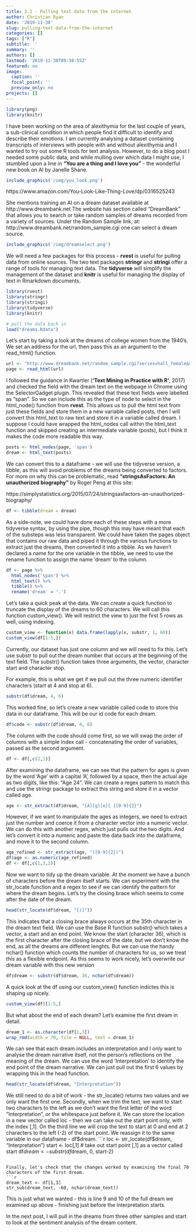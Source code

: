 ```yaml
---
title: 2.1 - Pulling text data from the internet
author: Christian Ryan
date: '2019-11-30'
slug: pulling-text-data-from-the-internet
categories: []
tags: ["R"]
subtitle: ''
summary: ''
authors: []
lastmod: '2019-11-30T09:38:55Z'
featured: no
image:
  caption: ''
  focal_point: ''
  preview_only: no
projects: []
---
```


```r
library(png)
library(knitr)
```

I have been working on the area of alexithymia for the last couple of years, a sub-clinical condition in which people find it difficult to identify and describe their emotions. I am currently analysing a dataset containing transcripts of interviews with people with and without alexithymia and I wanted to try out some R tools for text analysis. However, to do a blog post I needed some public data, and while mulling over which data I might use, I stumbled upon a line in **"You are a thing and I love you"** - the wonderful new book on AI by Janelle Shane. 

```r
include_graphics('/img/you_look.png')
```




https://www.amazon.com/You-Look-Like-Thing-Love/dp/0316525243

She mentions training an AI on a dream dataset available at http://www.dreambank.net The website has section called "DreamBank" that allows you to search or take random samples of dreams recorded from a variety of sources. Under the Random Sample link, at:  http://www.dreambank.net/random_sample.cgi one can select a dream source. 

```r
include_graphics('/img/dreamselect.png')
```


We will need a few packages for this process - **rvest** is useful for pulling data from online sources. The two text packages **stringr** and **stringi** offer a range of tools for managing text data. The **tidyverse** will simplify the management of the dataset and **knitr** is useful for managing the display of text in Rmarkdown documents.
```r
library(rvest)
library(stringr)
library(stringi)
library(tidyverse)
library(knitr)
```

```r
# pull the data back in 
load("dreams.Rdata")
```

Let's start by taking a look at the dreams of college women from the 1940's. We set an address for the url, then pass this as an argument to the read_html() function. 
```r
url <- "http://www.dreambank.net/random_sample.cgi?series=hall_female&min=100&max=300&n=100"
page <- read_html(url)
```

I followed the guidance in Kwartler (**'Text Mining in Practice with R'**, 2017) and checked the field with the dream text on the webpage in Chrome using the SelectorGadget plugin. This revealed that these text fields were labelled as "span". So we can include this as the type of node to select in the html_node() function from **rvest**. This allows us to pull the html text from just these fields and store them in a new variable called posts, then I will convert this html_text to raw text and store it in a variable called dream. I suppose I could have wrapped the html_nodes call within the html_text function and skipped creating an intermediate variable (posts), but I think it makes the code more readable this way. 

```r
posts <- html_nodes(page, 'span')
dream <- html_text(posts)
```

We can convert this to a dataframe - we will use the tidyverse version, a tibble, as this will avoid problems of the dreams being converted to factors. For more on why this can be problematic, read **"stringsAsFactors: An unauthorized biography"** by Roger Peng at this site:

https://simplystatistics.org/2015/07/24/stringsasfactors-an-unauthorized-biography/

```r
df <- tibble(dream = dream)
```

As a side-note, we could have done each of these steps with a more tidyverse syntax, by using the pipe, though this may have meant that each of the substeps was less transparent. We could have taken the pages object that contains
our raw data and piped it through the various functions to extract just the dreams, then converted it into a tibble. As we haven’t declared a name for the one variable in the tibble, we need to use the rename function to assign the name ‘dream’ to the column. 
```r
df <- page %>% 
  html_nodes('span') %>% 
  html_text() %>% 
  tibble() %>% 
  rename('dream' = '.')
```


Let's take a quick peak at the data. We can create a quick function to truncate the display of the dreams to 60 characters. We will call this function custom_view(). We will restrict the view to just the first 5 rows as well, using indexing.
```r
custom_view <- function(x) data.frame(lapply(x, substr, 1, 60))
custom_view(df[1:5,])
```

Currently, our dataset has just one column and we will need to fix this. Let's use substr to pull out the dream number that occurs at the beginning of the text field. The substr() function takes three arguments, the vector, character start and character stop. 

For example, this is what we get if we pull out the three numeric identifier characters (start at 4 and stop at 6). 
```r
substr(df$dream, 4, 6)
```

This worked fine, so let's create a new variable called code to store this data in our dataframe. This will be our id code for each dream.
```r
df$code <- substr(df$dream, 4, 6)
```

The column with the code should come first, so we will swap the order of columns with a simple index call - concatenating the order of variables, passed as the second argument. 
```r
df <- df[,c(2,1)]
```

After examining the dataframe, we can see that the pattern for ages is given by the word 'Age' with a capital 'A', followed by a space, then the actual age as two digits, like this: "Age 24". We can create a regex pattern to match this and use the stringr package to extract this string and store it in a vector called age. 
```r
age <- str_extract(df$dream, "[A][g][e][ ][0-9]{2}")
```

However, if we want to manipulate the ages as integers, we need to extract just the number and coerce it from a character vector into a numeric vector. We can do this with another regex, which just pulls out the two digits. And let's convert it into a numeric and paste the data back into the dataframe, and move it to the second column.
```r
age_refined <- str_extract(age, "([0-9]{2})")
df$age <- as.numeric(age_refined)
df <- df[,c(1,3,2)]
```

Now we want to tidy up the dream variable. At the moment we have a bunch of characters before the dream itself starts. We can experiment with the str_locate function and a regex to see if we can identify the pattern for where the dream begins. Let's try the closing brace which seems to come after the date of the dream.
```r
head(str_locate(df$dream, "[)]"))
```

This indicates that a closing brace always occurs at the 35th character in the dream text field. We can use the Base R function substr() which takes a vector, a start and an end point. We know the start (character 36), which is the first character after the closing brace of the date, but we don't know the end, as all the dreams are different lenghts. But we can use the handy nchar() function which
counts the number of characters for us, so we treat this as a flexible endpoint. As this seems to work nicely, let's overwrite our dream variable with this new version
```r
df$dream <- substr(df$dream, 36, nchar(df$dream))
```

A quick look at the df using our custom_view() function indictes this is shaping up nicely. 
```r
custom_view(df)[1:5,]
```

But what about the end of each dream? Let's examine the first dream in detail. 
```r
dream_1 <- as.character(df[1,3])
wrap_rmd(width = 70, file = NULL, text = dream_1)
```

We can see that each dream includes an interpretation and I only want to analyse the dream narrative itself, not the person's reflections on the meaning of the dream. We can use the word 'Interpretation' to identify the end point of the dream narrative. We can just pull out the first 6 values by wrapping this in the head function. 
```r
head(str_locate(df$dream, "Interpretation"))
```

We still need to do a bit of work - the str_locate() returns two values and we only want the first one. Secondly, when we trim the text, we want to start two characters to the left as we don't want the first letter of the word  "Interpretation", or the whitespace just before it. We can store the location in a new vector called loc - then we can take out the start point only, with the index [,1]. On the third line we will crop the text to start at 0 and end at 2 characters to the left (-2) of the start point. We reassign it to the same variable in our dataframe - df$dream.
```r
loc <- str_locate(df$dream, "Interpretation")
start <- loc[,1] # take out start point [,1] as a vector called start
df$dream <- substr(df$dream, 0, start-2) 
```

Finally, let's check that the changes worked by examining the final 70 characters of the first dream.
```r
dream_text <- df[1,3]
str_sub(dream_text, -60, nchar(dream_text)) 
```
This is just what we wanted - this is line 9 and 10 of the full dream we examined up above - finishing just before the interpretation starts.

In the next post, I will pull in the dreams from three other samples and start to look at the sentiment analysis of the dream content.

